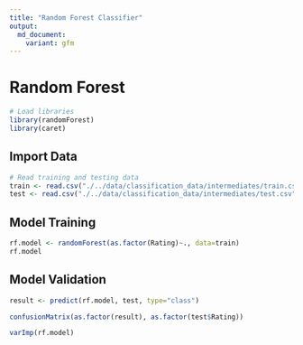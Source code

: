 ```yaml
---
title: "Random Forest Classifier"
output:
  md_document:
    variant: gfm
---
```


# Random Forest

```r
# Load libraries
library(randomForest)
library(caret)
```

## Import Data

```r
# Read training and testing data
train <- read.csv("./../data/classification_data/intermediates/train.csv")
test <- read.csv("./../data/classification_data/intermediates/test.csv")
```

## Model Training

```r
rf.model <- randomForest(as.factor(Rating)~., data=train)
rf.model
```

## Model Validation

```r
result <- predict(rf.model, test, type="class")

confusionMatrix(as.factor(result), as.factor(test$Rating))
```

```r
varImp(rf.model)
```
